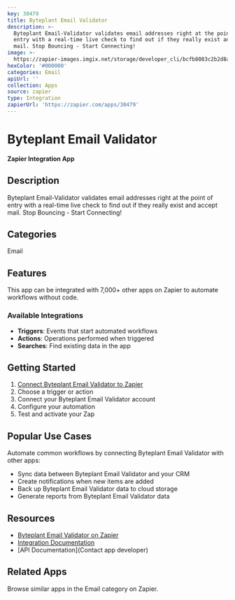 ```yaml
---
key: 30479
title: Byteplant Email Validator
description: >-
  Byteplant Email-Validator validates email addresses right at the point of
  entry with a real-time live check to find out if they really exist and accept
  mail. Stop Bouncing - Start Connecting!
image: >-
  https://zapier-images.imgix.net/storage/developer_cli/bcfb8083c2b2d8aeaf85336d5c789f3c.png?auto=format%2Ccompress&ixlib=python-3.0.0&q=50
hexColor: '#000000'
categories: Email
apiUrl: ''
collection: Apps
source: zapier
type: Integration
zapierUrl: 'https://zapier.com/apps/30479'
---
```

# Byteplant Email Validator

**Zapier Integration App**

## Description

Byteplant Email-Validator validates email addresses right at the point of entry with a real-time live check to find out if they really exist and accept mail. Stop Bouncing - Start Connecting!

## Categories

Email

## Features

This app can be integrated with 7,000+ other apps on Zapier to automate workflows without code.

### Available Integrations

- **Triggers**: Events that start automated workflows
- **Actions**: Operations performed when triggered
- **Searches**: Find existing data in the app

## Getting Started

1. [Connect Byteplant Email Validator to Zapier](https://zapier.com/apps/30479)
2. Choose a trigger or action
3. Connect your Byteplant Email Validator account
4. Configure your automation
5. Test and activate your Zap

## Popular Use Cases

Automate common workflows by connecting Byteplant Email Validator with other apps:

- Sync data between Byteplant Email Validator and your CRM
- Create notifications when new items are added
- Back up Byteplant Email Validator data to cloud storage
- Generate reports from Byteplant Email Validator data

## Resources

- [Byteplant Email Validator on Zapier](https://zapier.com/apps/30479)
- [Integration Documentation](https://zapier.com/apps/30479/integrations)
- [API Documentation](Contact app developer)

## Related Apps

Browse similar apps in the Email category on Zapier.
